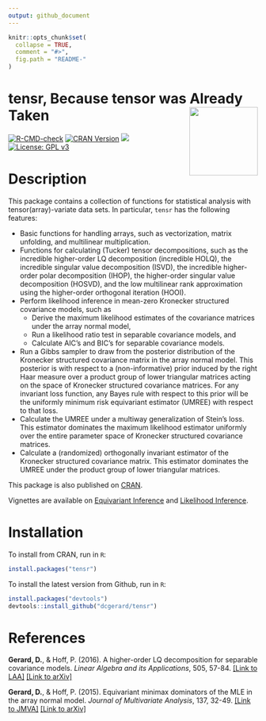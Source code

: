 ```yaml
---
output: github_document
---
```


<!-- README.md is generated from README.Rmd. Please edit that file -->

```r
knitr::opts_chunk$set(
  collapse = TRUE,
  comment = "#>",
  fig.path = "README-"
)
```

# tensr, Because tensor was Already Taken <img src="man/figures/logo.png" align="right" height="138" />

<!-- badges: start -->
[![R-CMD-check](https://github.com/dcgerard/tensr/workflows/R-CMD-check/badge.svg)](https://github.com/dcgerard/tensr/actions)
[![CRAN Version](http://www.r-pkg.org/badges/version/tensr)](https://cran.r-project.org/package=tensr)
[![](http://cranlogs.r-pkg.org/badges/grand-total/tensr)](https://cran.r-project.org/package=tensr)
[![License: GPL v3](https://img.shields.io/badge/License-GPL%20v3-blue.svg)](http://www.gnu.org/licenses/gpl-3.0)
<!-- badges: end -->

# Description
This package contains a collection of functions for statistical analysis with tensor(array)-variate data sets. In particular, `tensr` has the following features:

* Basic functions for handling arrays, such as vectorization, matrix unfolding, and multilinear multiplication.
* Functions for calculating (Tucker) tensor decompositions, such as the incredible higher-order LQ decomposition (incredible HOLQ), the incredible singular value decomposition (ISVD), the incredible higher-order polar decomposition (IHOP), the higher-order singular value decomposition (HOSVD), and the low multilinear rank approximation using the higher-order orthogonal iteration (HOOI).
* Perform likelihood inference in mean-zero Kronecker structured covariance models, such as
    + Derive the maximum likelihood estimates of the covariance matrices under the array normal model,
    + Run a likelihood ratio test in separable covariance models, and
    + Calculate AIC's and BIC's for separable covariance models.
* Run a Gibbs sampler to draw from the posterior distribution of the Kronecker structured covariance matrix in the array normal model. This posterior is with respect to a (non-informative) prior induced by the right Haar measure over a product group of lower triangular matrices acting on the space of Kronecker structured covariance matrices. For any invariant loss function, any Bayes rule with respect to this prior will be the uniformly minimum risk equivariant estimator (UMREE) with respect to that loss.
* Calculate the UMREE under a multiway generalization of Stein's loss. This estimator dominates the maximum likelihood estimator uniformly over the entire parameter space of Kronecker structured covariance matrices.
* Calculate a (randomized) orthogonally invariant estimator of the Kronecker structured covariance matrix. This estimator dominates the UMREE under the product group of lower triangular matrices.

This package is also published on [CRAN](https://cran.r-project.org/package=tensr).

Vignettes are available on
[Equivariant Inference](https://cran.r-project.org/package=tensr/vignettes/equivariant_estimation.html) and
[Likelihood Inference](https://cran.r-project.org/package=tensr/vignettes/maximum_likelihood.html).

# Installation
To install from CRAN, run in `R`:
```r
install.packages("tensr")
```

To install the latest version from Github, run in `R`:
```r
install.packages("devtools")
devtools::install_github("dcgerard/tensr")
```

# References
**Gerard, D.**, & Hoff, P. (2016). A higher-order LQ decomposition for separable covariance models. _Linear Algebra and its Applications_, 505, 57-84. [[Link to LAA]](https://doi.org/10.1016/j.laa.2016.04.033) [[Link to arXiv]](http://arxiv.org/pdf/1410.1094v1.pdf)

**Gerard, D.**, & Hoff, P. (2015). Equivariant minimax dominators of the MLE in the array normal model. _Journal of Multivariate Analysis_, 137, 32-49. [[Link to JMVA]](https://doi.org/10.1016/j.jmva.2015.01.020) [[Link to arXiv]](http://arxiv.org/pdf/1408.0424.pdf)
